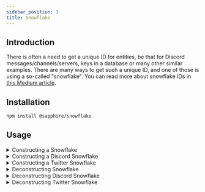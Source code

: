 ```yaml
---
sidebar_position: 3
title: Snowflake
---
```


## Introduction

There is often a need to get a unique ID for entities, be that for Discord messages/channels/servers, keys in a database
or many other similar examples. There are many ways to get such a unique ID, and one of those is using a so-called
"snowflake". You can read more about snowflake IDs in
[this Medium article](https://medium.com/better-programming/uuid-generation-snowflake-identifiers-unique-2aed8b1771bc).

## Installation

```bash npm2yarn2pnpm
npm install @sapphire/snowflake
```

## Usage

<details id="constructing">
<summary>Constructing a Snowflake</summary>

```typescript ts2esm2cjs
// Import the Snowflake class
import { Snowflake } from '@sapphire/snowflake';

// Define a custom epoch
const epoch = new Date('2000-01-01T00:00:00.000Z');

// Create an instance of Snowflake
const snowflake = new Snowflake(epoch);

// Generate a snowflake with the given epoch
const uniqueId = snowflake.generate();
```

</details>

<details id="constructing-discord">
<summary>Constructing a Discord Snowflake</summary>

```typescript ts2esm2cjs
// Import the Snowflake class
import { DiscordSnowflake } from '@sapphire/snowflake';

// Generate a snowflake with Discord's epoch
const uniqueId = DiscordSnowflake.generate();
```

</details>

<details id="constructing-twitter">
<summary>Constructing a Twitter Snowflake</summary>

```typescript ts2esm2cjs
// Import the Snowflake class
import { TwitterSnowflake } from '@sapphire/snowflake';

// Generate a snowflake with Twitter's epoch
const uniqueId = TwitterSnowflake.generate();
```

</details>

<details id="deconstructing">
<summary>Deconstructing Snowflake</summary>

```typescript ts2esm2cjs
// Import the Snowflake class
import { Snowflake } from '@sapphire/snowflake';

// Define a custom epoch
const epoch = new Date('2000-01-01T00:00:00.000Z');

// Create an instance of Snowflake
const snowflake = new Snowflake(epoch);

// Deconstruct a snowflake with the given epoch
const uniqueId = snowflake.deconstruct('3971046231244935168');
```

</details>
<details>
<summary>Deconstructing Discord Snowflake</summary>

```typescript ts2esm2cjs
import { DiscordSnowflake } from '@sapphire/snowflake';

// Generate a snowflake with Discord's epoch
const uniqueId = DiscordSnowflake.deconstruct('3971046231244935168');
```
</details>

<details>
<summary>Deconstructing Twitter Snowflake</summary>

```typescript ts2esm2cjs
import { TwitterSnowflake } from '@sapphire/snowflake';

// Generate a snowflake with Discord's epoch
const uniqueId = TwitterSnowflake.deconstruct('3971046231244935168');
```
</details>